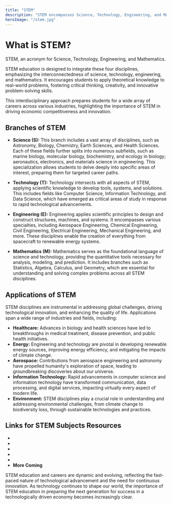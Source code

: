 ```yaml
---
title: "STEM"
description: "STEM encompasses Science, Technology, Engineering, and Mathematics, focusing on integrating these disciplines to foster innovation and prepare students for tech-driven careers."
heroImage: "/stem.jpg"
---
```


# What is STEM?

STEM, an acronym for Science, Technology, Engineering, and Mathematics.

STEM education is designed to integrate these four disciplines, emphasizing the interconnectedness of science, technology, engineering, and mathematics. It encourages students to apply theoretical knowledge to real-world problems, fostering critical thinking, creativity, and innovative problem-solving skills. 

This interdisciplinary approach prepares students for a wide array of careers across various industries, highlighting the importance of STEM in driving economic competitiveness and innovation.

## Branches of STEM

- **Science (S):** This branch includes a vast array of disciplines, such as Astronomy, Biology, Chemistry, Earth Sciences, and Health Sciences. Each of these fields further splits into numerous subfields, such as marine biology, molecular biology, biochemistry, and ecology in biology; aeronautics, electronics, and materials science in engineering. This specialization allows students to delve deeply into specific areas of interest, preparing them for targeted career paths.

- **Technology (T):** Technology intersects with all aspects of STEM, applying scientific knowledge to develop tools, systems, and solutions. This includes fields like Computer Science, Information Technology, and Data Science, which have emerged as critical areas of study in response to rapid technological advancements.

- **Engineering (E):** Engineering applies scientific principles to design and construct structures, machines, and systems. It encompasses various specialties, including Aerospace Engineering, Chemical Engineering, Civil Engineering, Electrical Engineering, Mechanical Engineering, and more. These disciplines enable the creation of everything from spacecraft to renewable energy systems.

- **Mathematics (M):** Mathematics serves as the foundational language of science and technology, providing the quantitative tools necessary for analysis, modeling, and prediction. It includes branches such as Statistics, Algebra, Calculus, and Geometry, which are essential for understanding and solving complex problems across all STEM disciplines.

## Applications of STEM

STEM disciplines are instrumental in addressing global challenges, driving technological innovation, and enhancing the quality of life. Applications span a wide range of industries and fields, including:

- **Healthcare:** Advances in biology and health sciences have led to breakthroughs in medical treatment, disease prevention, and public health initiatives.
- **Energy:** Engineering and technology are pivotal in developing renewable energy sources, improving energy efficiency, and mitigating the impacts of climate change.
- **Aerospace:** Contributions from aerospace engineering and astronomy have propelled humanity's exploration of space, leading to groundbreaking discoveries about our universe.
- **Information Technology:** Rapid advancements in computer science and information technology have transformed communication, data processing, and digital services, impacting virtually every aspect of modern life.
- **Environment:** STEM disciplines play a crucial role in understanding and addressing environmental challenges, from climate change to biodiversity loss, through sustainable technologies and practices.

## Links for STEM Subjects Resources


- <MDLink title="Physics" url="/subjects/physics" />
- <MDLink title="Chemistry" url="/subjects/chemistry" />
- <MDLink title="Biology" url="/subjects/biology" />
- <MDLink title="Computer Science" url="/subjects/cs" />
- <MDLink title="Maths" url="/subjects/maths" />
- **More Coming**

STEM education and careers are dynamic and evolving, reflecting the fast-paced nature of technological advancement and the need for continuous innovation. As technology continues to shape our world, the importance of STEM education in preparing the next generation for success in a technologically driven economy becomes increasingly clear.
